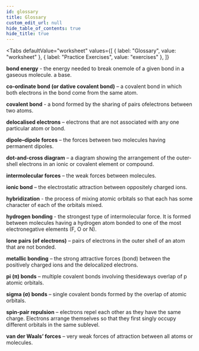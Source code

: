 ```yaml
---
id: glossary
title: Glossary
custom_edit_url: null
hide_table_of_contents: true
hide_title: true
---
```



<Tabs
  defaultValue="worksheet"
  values={[
    { label: "Glossary", value: "worksheet" },
    { label: "Practice Exercises", value: "exercises" },
  ]}
>

<TabItem value="worksheet">

<p>
  <strong>bond energy</strong>
  <AudioButton url="/media/62.6b867473.mp3" /> - the energy needed to break onemole of a given bond in a gaseous molecule. 
  a base.
</p>
<p>
  <strong>co-ordinate bond (or dative covalent bond)</strong>
  <AudioButton url="/media/63.ff042798.mp3" /> – a covalent bond in which both electrons in the bond come from the same atom.
</p>
<p>
  <strong>covalent bond</strong>
  <AudioButton url="/media/64.89954986.mp3" /> - a bond formed by the sharing of pairs ofelectrons between two atoms.
</p>
<p>
  <strong>delocalised electrons</strong>
  <AudioButton url="/media/65.bd08537e.mp3" /> – electrons that are not associated with any one particular atom or bond.
</p>
<p>
  <strong>dipole–dipole forces</strong>
  <AudioButton url="/media/66.20712d15.mp3" /> – the forces between two molecules having permanent dipoles.
</p>
<p>
  <strong>dot-and-cross diagram</strong>
  <AudioButton url="/media/67.17c62ec5.mp3" /> – a diagram showing the arrangement of the outer-shell electrons in an ionic or covalent element or compound.
</p>
<p>
  <strong>intermolecular forces</strong>
  <AudioButton url="/media/70.1890a5a1.mp3" /> – the weak forces between molecules.
</p>
<p>
  <strong>ionic bond</strong>
  <AudioButton url="/media/71.e801d54a.mp3" /> – the electrostatic attraction between oppositely charged ions.
</p>
<p>
  <strong>hybridization</strong>
  <AudioButton url="/media/68.3f134a65.mp3" /> - the process of mixing atomic orbitals so that each has some character of each of the orbitals mixed.
</p>
<p>
  <strong>hydrogen bonding </strong>
  <AudioButton url="/media/69.ae63968b.mp3" /> - the strongest type of intermolecular force. It is formed between molecules having a hydrogen atom bonded to one of the most electronegative elements (F, O or N).
</p>
<p>
  <strong>lone pairs (of electrons)</strong>
  <AudioButton url="/media/72.1de68a9b.mp3" /> – pairs of electrons in the outer shell of an atom that are not bonded.
</p>
<p>
  <strong>metallic bonding</strong>
  <AudioButton url="/media/73.5cbf687c.mp3" /> – the strong attractive forces (bond) between the positively charged ions and the delocalized electrons.
</p>
<p>
  <strong>pi (π) bonds</strong>
  <AudioButton url="/media/74.405e9dd8.mp3" /> – multiple covalent bonds involving thesideways overlap of p atomic orbitals.
</p>
<p>
  <strong>sigma (σ) bonds</strong>
  <AudioButton url="/media/75.80ffbf9d.mp3" /> – single covalent bonds formed by the overlap of atomic orbitals.
</p>
<p>
  <strong>spin-pair repulsion</strong>
  <AudioButton url="/media/76.9678efcb.mp3" /> – electrons repel each other as they have the same charge. Electrons arrange themselves so that they first singly occupy different orbitals in the same sublevel.
</p>
<p>
  <strong>van der Waals’ forces</strong>
  <AudioButton url="/media/77.ea33b295.mp3" /> – very weak forces of attraction between all atoms or molecules.
</p>

</TabItem>

<TabItem value="exercises">
  <Frame src="https://learningapps.org/watch?v=prmwsgs5t21" height="480px" />
</TabItem>

</Tabs>




